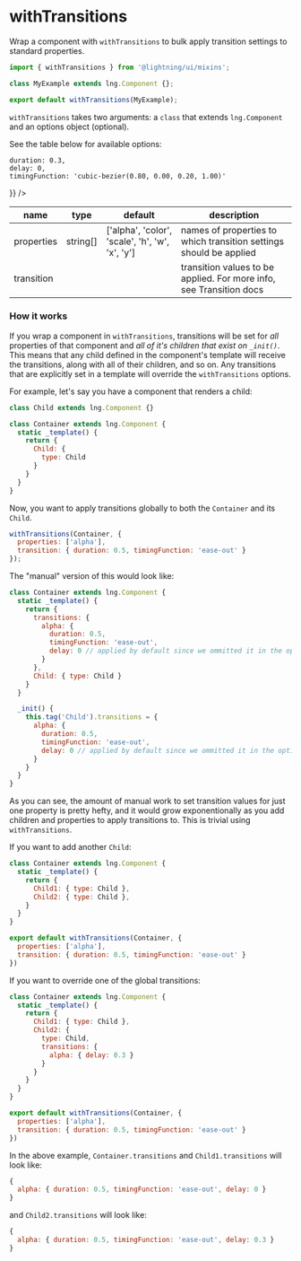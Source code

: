 
# withTransitions

Wrap a component with `withTransitions` to bulk apply transition settings to standard properties.

```js
import { withTransitions } from '@lightning/ui/mixins';

class MyExample extends lng.Component {};

export default withTransitions(MyExample);
```

<Preview>
  <Story id="mixins-withtransitions--basic" />
</Preview>

`withTransitions` takes two arguments: a `class` that extends `lng.Component` and an options object (optional).

See the table below for available options:


    duration: 0.3,
    delay: 0,
    timingFunction: 'cubic-bezier(0.80, 0.00, 0.20, 1.00)'
  }} />

name|type|default|description
--|--|--|--
properties|string[]|['alpha', 'color', 'scale', 'h', 'w', 'x', 'y']|names of properties to which transition settings should be applied
transition|<TransitionType />|<TransitionDefault />|transition values to be applied. For more info, see <DocsLink id="lng.Transition">Transition docs</DocsLink>

### How it works

If you wrap a component in `withTransitions`, transitions will be set for _all_ properties of that component and _all of it's children that exist on `_init()`_. This means that any child defined in the component's template will receive the transitions, along with all of their children, and so on. Any transitions that are explicitly set in a template will override the `withTransitions` options.

For example, let's say you have a component that renders a child:

```js
class Child extends lng.Component {}

class Container extends lng.Component {
  static _template() {
    return {
      Child: {
        type: Child
      }
    }
  }
}
```

Now, you want to apply transitions globally to both the `Container` and its `Child`.

```js
withTransitions(Container, {
  properties: ['alpha'],
  transition: { duration: 0.5, timingFunction: 'ease-out' }
});
```

The "manual" version of this would look like:

```js
class Container extends lng.Component {
  static _template() {
    return {
      transitions: {
        alpha: {
          duration: 0.5,
          timingFunction: 'ease-out',
          delay: 0 // applied by default since we ommitted it in the options
        }
      },
      Child: { type: Child }
    }
  }

  _init() {
    this.tag('Child').transitions = {
      alpha: {
        duration: 0.5,
        timingFunction: 'ease-out',
        delay: 0 // applied by default since we ommitted it in the options
      }
    }
  }
}
```

As you can see, the amount of manual work to set transition values for just one property is pretty hefty, and it would grow exponentionally as you add children and properties to apply transitions to. This is trivial using `withTransitions`.

If you want to add another `Child`:

```js
class Container extends lng.Component {
  static _template() {
    return {
      Child1: { type: Child },
      Child2: { type: Child },
    }
  }
}

export default withTransitions(Container, {
  properties: ['alpha'],
  transition: { duration: 0.5, timingFunction: 'ease-out' }
})
```

If you want to override one of the global transitions:

```js
class Container extends lng.Component {
  static _template() {
    return {
      Child1: { type: Child },
      Child2: {
        type: Child,
        transitions: {
          alpha: { delay: 0.3 }
        }
      }
    }
  }
}

export default withTransitions(Container, {
  properties: ['alpha'],
  transition: { duration: 0.5, timingFunction: 'ease-out' }
})
```

In the above example, `Container.transitions` and `Child1.transitions` will look like:

```js
{
  alpha: { duration: 0.5, timingFunction: 'ease-out', delay: 0 }
}
```

and `Child2.transitions` will look like:

```js
{
  alpha: { duration: 0.5, timingFunction: 'ease-out', delay: 0.3 }
}
```
